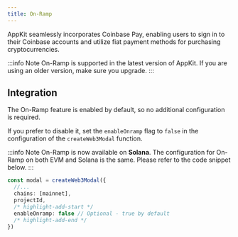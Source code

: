 ```yaml
---
title: On-Ramp
---
```


AppKit seamlessly incorporates Coinbase Pay, enabling users to sign in to their Coinbase accounts and utilize fiat payment methods for purchasing cryptocurrencies.

:::info Note
On-Ramp is supported in the latest version of AppKit. If you are using an older version, make sure you upgrade.
:::

## Integration

The On-Ramp feature is enabled by default, so no additional configuration is required. 

If you prefer to disable it, set the `enableOnramp` flag to `false` in the configuration of the `createWeb3Modal` function.

:::info Note
On-Ramp is now available on **Solana**. The configuration for On-Ramp on both EVM and Solana is the same. Please refer to the code snippet below.
:::

```ts
const modal = createWeb3Modal({
  //...
  chains: [mainnet],
  projectId,
  /* highlight-add-start */
  enableOnramp: false // Optional - true by default
  /* highlight-add-end */
})
```
